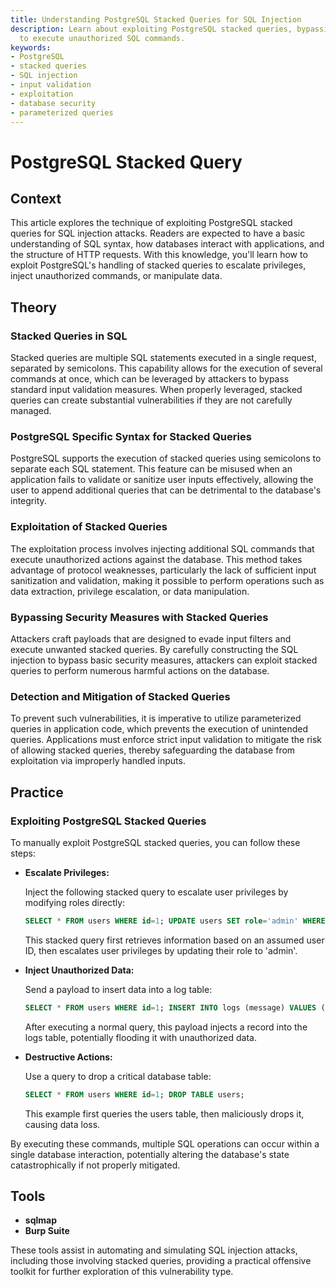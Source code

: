 ```yaml
---
title: Understanding PostgreSQL Stacked Queries for SQL Injection
description: Learn about exploiting PostgreSQL stacked queries, bypassing input validation
  to execute unauthorized SQL commands.
keywords:
- PostgreSQL
- stacked queries
- SQL injection
- input validation
- exploitation
- database security
- parameterized queries
---
```


# PostgreSQL Stacked Query

## Context

This article explores the technique of exploiting PostgreSQL stacked queries for SQL injection attacks. Readers are expected to have a basic understanding of SQL syntax, how databases interact with applications, and the structure of HTTP requests. With this knowledge, you'll learn how to exploit PostgreSQL's handling of stacked queries to escalate privileges, inject unauthorized commands, or manipulate data.

## Theory

### Stacked Queries in SQL

Stacked queries are multiple SQL statements executed in a single request, separated by semicolons. This capability allows for the execution of several commands at once, which can be leveraged by attackers to bypass standard input validation measures. When properly leveraged, stacked queries can create substantial vulnerabilities if they are not carefully managed.

### PostgreSQL Specific Syntax for Stacked Queries

PostgreSQL supports the execution of stacked queries using semicolons to separate each SQL statement. This feature can be misused when an application fails to validate or sanitize user inputs effectively, allowing the user to append additional queries that can be detrimental to the database's integrity.

### Exploitation of Stacked Queries

The exploitation process involves injecting additional SQL commands that execute unauthorized actions against the database. This method takes advantage of protocol weaknesses, particularly the lack of sufficient input sanitization and validation, making it possible to perform operations such as data extraction, privilege escalation, or data manipulation.

### Bypassing Security Measures with Stacked Queries

Attackers craft payloads that are designed to evade input filters and execute unwanted stacked queries. By carefully constructing the SQL injection to bypass basic security measures, attackers can exploit stacked queries to perform numerous harmful actions on the database.

### Detection and Mitigation of Stacked Queries

To prevent such vulnerabilities, it is imperative to utilize parameterized queries in application code, which prevents the execution of unintended queries. Applications must enforce strict input validation to mitigate the risk of allowing stacked queries, thereby safeguarding the database from exploitation via improperly handled inputs.

## Practice

### Exploiting PostgreSQL Stacked Queries

To manually exploit PostgreSQL stacked queries, you can follow these steps:

- **Escalate Privileges:**
  
  Inject the following stacked query to escalate user privileges by modifying roles directly:
  
  ```sql
  SELECT * FROM users WHERE id=1; UPDATE users SET role='admin' WHERE id=1;
  ```

  This stacked query first retrieves information based on an assumed user ID, then escalates user privileges by updating their role to 'admin'.

- **Inject Unauthorized Data:**

  Send a payload to insert data into a log table:

  ```sql
  SELECT * FROM users WHERE id=1; INSERT INTO logs (message) VALUES ('injected');
  ```

  After executing a normal query, this payload injects a record into the logs table, potentially flooding it with unauthorized data.

- **Destructive Actions:**

  Use a query to drop a critical database table:

  ```sql
  SELECT * FROM users WHERE id=1; DROP TABLE users;
  ```

  This example first queries the users table, then maliciously drops it, causing data loss.

By executing these commands, multiple SQL operations can occur within a single database interaction, potentially altering the database's state catastrophically if not properly mitigated.

## Tools

- **sqlmap**
- **Burp Suite** 

These tools assist in automating and simulating SQL injection attacks, including those involving stacked queries, providing a practical offensive toolkit for further exploration of this vulnerability type.